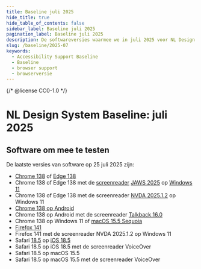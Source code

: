 ```yaml
---
title: Baseline juli 2025
hide_title: true
hide_table_of_contents: false
sidebar_label: Baseline juli 2025
pagination_label: Baseline juli 2025
description: De softwareversies waarmee we in juli 2025 voor NL Design System testen voor Baseline support.
slug: /baseline/2025-07
keywords:
  - Accessibility Support Baseline
  - Baseline
  - browser support
  - browserversie
---
```


{/* @license CC0-1.0 */}

# NL Design System Baseline: juli 2025

## Software om mee te testen

De laatste versies van software op 25 juli 2025 zijn:

- [Chrome 138](https://chromereleases.googleblog.com/2025/07/stable-channel-update-for-desktop_22.html) of [Edge 138](https://learn.microsoft.com/en-us/deployedge/microsoft-edge-relnote-stable-channel#version-1380335195-july-16-2025)
- Chrome 138 of Edge 138 met de [screenreader](/woordenlijst/#screenreader) [JAWS 2025](https://support.freedomscientific.com/Downloads/JAWS/JAWSWhatsNew?version=2025) op [Windows 11](https://www.microsoft.com/en-us/software-download/windows11)
- Chrome 138 of Edge 138 met de screenreader [NVDA 2025.1.2](https://www.nvaccess.org/post/nvda-2025-1-2/) op Windows 11
- [Chrome 138 op Android](https://chromereleases.googleblog.com/2025/07/chrome-for-android-update_22.html)
- Chrome 138 op Android met de screenreader [Talkback 16.0](https://support.google.com/accessibility/android/answer/16294093?hl=en&ref_topic=10601875&sjid=15881667813641533001-EU)
- Chrome 138 op Windows 11 of [macOS 15.5 Sequoia](https://developer.apple.com/documentation/macos-release-notes/macos-15_5-release-notes)
- [Firefox 141](https://www.mozilla.org/en-US/firefox/141.0/releasenotes/)
- Firefox 141 met de screenreader NVDA 2025.1.2 op Windows 11
- Safari [18.5](https://developer.apple.com/documentation/safari-release-notes/safari-18_5-release-notes) op [iOS 18.5](https://developer.apple.com/documentation/ios-ipados-release-notes/ios-ipados-18_5-release-notes)
- Safari 18.5 op iOS 18.5 met de screenreader VoiceOver
- Safari 18.5 op macOS 15.5
- Safari 18.5 op macOS 15.5 met de screenreader VoiceOver
